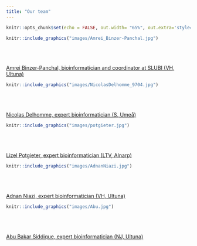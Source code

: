 ```yaml
---
title: "Our team"
---
```


```r
knitr::opts_chunk$set(echo = FALSE, out.width= "65%", out.extra='style="float:right; padding:10px"')
```


::: {.floatting}
```r
knitr::include_graphics("images/Amrei_Binzer-Panchal.jpg")
```
<br><br><br>
[Amrei Binzer-Panchal, bioinformatician and coordinator at SLUBI (VH, Ultuna)](Amrei.html)
:::


::: {.floatting}
```r
knitr::include_graphics("images/NicolasDelhomme_9704.jpg")
```
<br><br><br>
[Nicolas Delhomme, expert bioinformatician (S, Umeå)](Nicolas.html)
:::

::: {.floatting}
```r
knitr::include_graphics("images/potgieter.jpg")
```
<br><br><br>
[Lizel Potgieter, expert bioinformatician (LTV, Alnarp)](Lizel.html)
:::


::: {.floatting}
```r
knitr::include_graphics("images/AdnanNiazi.jpg")
```
<br><br><br>
[Adnan Niazi, expert bioinformatician (VH, Ultuna)](Adnan.html)
:::


::: {.floatting}
```r
knitr::include_graphics("images/Abu.jpg")
```
<br><br><br>
[Abu Bakar Siddique, expert bioinformatician (NJ, Ultuna)](Abu_Bakar.html)
:::
